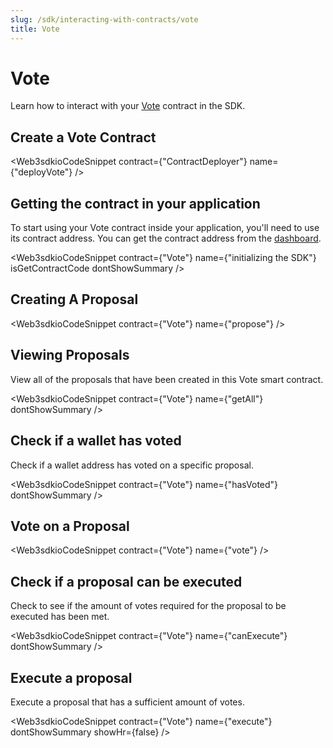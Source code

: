 ```yaml
---
slug: /sdk/interacting-with-contracts/vote
title: Vote
---
```



# Vote

Learn how to interact with your [Vote](/pre-built-contracts/vote) contract in the SDK.

## Create a Vote Contract

<Web3sdkioCodeSnippet contract={"ContractDeployer"} name={"deployVote"} />

## Getting the contract in your application

To start using your Vote contract inside your application, you'll need to use its contract address. You can get the contract address from the [dashboard](https://web3sdk.io/dashboard).

<Web3sdkioCodeSnippet
  contract={"Vote"}
  name={"initializing the SDK"}
  isGetContractCode
  dontShowSummary
/>

## Creating A Proposal

<Web3sdkioCodeSnippet contract={"Vote"} name={"propose"} />

## Viewing Proposals

View all of the proposals that have been created in this Vote smart contract.

<Web3sdkioCodeSnippet contract={"Vote"} name={"getAll"} dontShowSummary />

## Check if a wallet has voted

Check if a wallet address has voted on a specific proposal.

<Web3sdkioCodeSnippet contract={"Vote"} name={"hasVoted"} dontShowSummary />

## Vote on a Proposal

<Web3sdkioCodeSnippet contract={"Vote"} name={"vote"} />

## Check if a proposal can be executed

Check to see if the amount of votes required for the proposal to be executed has been met.

<Web3sdkioCodeSnippet contract={"Vote"} name={"canExecute"} dontShowSummary />

## Execute a proposal

Execute a proposal that has a sufficient amount of votes.

<Web3sdkioCodeSnippet
  contract={"Vote"}
  name={"execute"}
  dontShowSummary
  showHr={false}
/>
